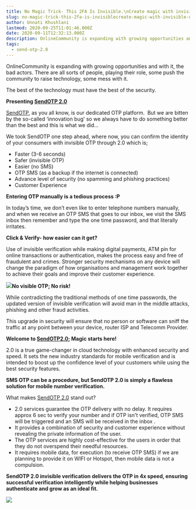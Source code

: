 ```yaml
---
title: No Magic Trick- This 2FA Is Invisible.\nCreate magic with invisible OTP verification
slug: no-magic-trick-this-2fa-is-invisiblecreate-magic-with-invisible-otp-verification
author: Unnati Khushlani
lastmod: 2020-09-25T11:01:46.000Z
date: 2020-09-11T12:32:13.000Z
description: OnlineCommunity is expanding with growing opportunities and with it, the bad actors. There are all sorts of people, playing their role, some push the community to raise technology, some mess with it.
tags:
  - send-otp-2.0
---
```


OnlineCommunity is expanding with growing opportunities and with it, the bad actors. There are all sorts of people, playing their role, some push the community to raise technology, some mess with it.   


The best of the technology must have the best of the security.   


**Presenting [SendOTP 2.0](https://msg91.com/send-otp/?utm_source=int&utm_medium=blog&utm_campaign=sendotp)**   


[SendOTP](https://msg91.com/send-otp/?utm_source=int&utm_medium=blog&utm_campaign=sendotp), as you all know, is our dedicated OTP platform.  But we are bitten by the so-called ‘innovation bug’ so we always have to do something better than the best and this is what we did…

We took SendOTP one step ahead, where now, you can confirm the identity of your consumers with invisible OTP through 2.0 which is;

* Faster (3-6 seconds)
* Safer (invisible OTP)
* Easier (no SMS)
* OTP SMS (as a backup if the internet is connected)
* Advance level of security (no spamming and phishing practices)
* Customer Experience

**Entering OTP manually is a tedious process :P**

In today’s time, we don’t even like to enter telephone numbers manually, and when we receive an OTP SMS that goes to our inbox, we visit the SMS inbox then remember and type the one time password, and that literally irritates.  


**Click & Verify- how easier can it get?**

Use of invisible verification while making digital payments, ATM pin for online transactions or authentication, makes the process easy and free of fraudulent and crimes. Stronger security mechanisms on any device will change the paradigm of how organisations and management work together to achieve their goals and improve their customer experience.  
  


![](https://images-msg91.s3.ap-south-1.amazonaws.com/2020/09/Artboard---19-1.jpg)**No visible OTP; No risk!**

While contradicting the traditional methods of one time passwords, the updated version of invisible verification will avoid man in the middle attacks, phishing and other fraud activities.

This upgrade in security will ensure that no person or software can sniff the traffic at any point between your device, router ISP and Telecomm Provider.   
  


**Welcome to [SendOTP2.0](https://msg91.com/send-otp/?utm_source=int&utm_medium=blog&utm_campaign=sendotp); Magic starts here!**  


2.0 is a true game-changer in cloud technology with enhanced security and speed. It sets the new industry standards for mobile verification and is intended to boost up the confidence level of your customers while using the best security features.   


**SMS OTP can be a procedure, but SendOTP 2.0 is simply a flawless solution for mobile number verification.**  


What makes [SendOTP 2.0](https://msg91.com/send-otp/?utm_source=int&utm_medium=blog&utm_campaign=sendotp) stand out?

* 2.0 services guarantee the OTP delivery with no delay. It requires approx 6 sec to verify your number and if OTP isn't verified, OTP SMS will be triggered and an SMS will be received in the inbox .
* It provides a combination of security and customer experience without revealing the private information of the user.
* The OTP services are highly cost-effective for the users in order that they do not overspend their needful resources.
* It requires mobile data, for execution (to receive OTP SMS) if we are planning to provide it on WIFI or Hotspot, then mobile data is not a compulsion.

**SendOTP 2.0 invisible verification delivers the OTP in 4x speed, ensuring successful verification intelligently while helping businesses authenticate and grow as an ideal fit.**   


![](https://images-msg91.s3.ap-south-1.amazonaws.com/2020/09/Blog-3-1.jpg)